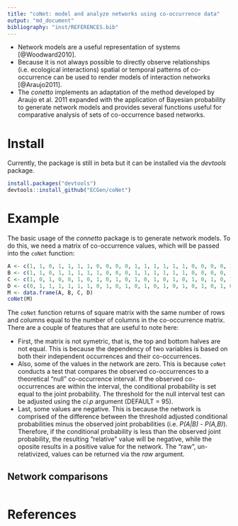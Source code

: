 ```yaml
---
title: "coNet: model and analyze networks using co-occurrence data"
output: "md_document"
bibliography: "inst/REFERENCES.bib"
---
```


* Network models are a useful representation of systems [@Woodward2010].
* Because it is not always possible to directly observe relationships
  (i.e. ecological interactions) spatial or temporal patterns of
  co-occurrence can be used to render models of interaction networks
  [@Araujo2011].
* The *conetto* implements an adaptation of the method developed by
  Araujo et al. 2011 expanded with the application of Bayesian
  probability to generate network models and provides several
  functions useful for comparative analysis of sets of co-occurrence
  based networks. 

# Install

Currently, the package is still in beta but it can be installed via
the *devtools* package.

```r
install.packages("devtools")
devtools::install_github("ECGen/coNet")
```

# Example


The basic usage of the *connetto* package is to generate network
models. To do this, we need a matrix of co-occurrence values, which
will be passed into the `coNet` function:

```r
A <- c(1, 1, 0, 1, 1, 1, 1, 0, 0, 0, 0, 1, 1, 1, 1, 1, 1, 0, 0, 0, 0, 1)
B <- c(1, 1, 0, 1, 1, 1, 1, 1, 0, 0, 0, 1, 1, 1, 1, 1, 1, 0, 0, 0, 0, 1)
C <- c(1, 0, 1, 0, 0, 1, 0, 1, 0, 1, 0, 1, 0, 1, 0, 1, 0, 1, 0, 1, 0, 1)
D <- c(0, 1, 1, 1, 1, 1, 1, 0, 1, 0, 1, 0, 1, 0, 1, 0, 1, 0, 1, 0, 1, 0)
M <- data.frame(A, B, C, D)
coNet(M)
```

The `coNet` function returns of square matrix with the same number of
rows and columns equal to the number of columns in the co-occurrence
matrix. There are a couple of features that are useful to note here:

* First, the matrix is not symetric, that is, the top and bottom
  halves are not equal. This is because the dependency of two
  variables is based on both their independent occurrences and their
  co-occurrences.
* Also, some of the values in the network are zero. This is because
  `coNet` conducts a test that compares the observed co-occurrences to
  a theoretical "null" co-occurrence interval. If the observed
  co-occurrences are within the interval, the conditional probability
  is set equal to the joint probability. The threshold for the null
  interval test can be adjusted using the *ci.p* argument (DEFAULT =
  95).
* Last, some values are negative. This is because the network is
  comprised of the difference between the threshold adjusted
  conditional probabilities minus the observed joint probabilities
  (i.e. *P(A|B) - P(A,B)*). Therefore, if the conditional probability
  is less than the observed joint probability, the resulting
  "relative" value will be negative, while the oposite results in a
  positive value for the network. The "raw", un-relativized, values
  can be returned via the *raw* argument.

## Network comparisons

```r

```

# References



